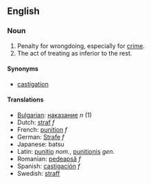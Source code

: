 ==English==

===Noun===

# Penalty for wrongdoing, especially for [[crime]].
# The act of treating as inferior to the rest.

====Synonyms====

*[[castigation]]

====Translations====
*[[Bulgarian]]: [[наказание]] ''n'' (1)
*Dutch: [[straf]] ''f''
*French: [[punition]] ''f''
*German: [[Strafe]] ''f''
*Japanese: batsu
*Latin: [[punitio]] ''nom.'', [[punitionis]] ''gen.''
*Romanian: [[pedeapsă]] ''f''
*Spanish: [[castigación]] ''f''
*Swedish: [[straff]]